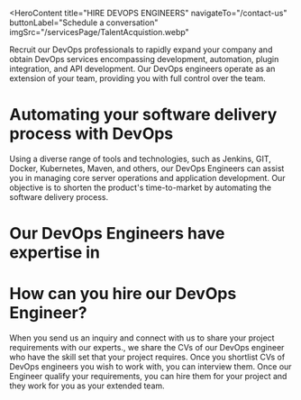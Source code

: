<HeroContent
  title="HIRE DEVOPS ENGINEERS"
  navigateTo="/contact-us"
  buttonLabel="Schedule a conversation"
  imgSrc="/servicesPage/TalentAcquistion.webp"
>
  Recruit our DevOps professionals to rapidly expand your company and obtain
  DevOps services encompassing development, automation, plugin integration, and
  API development. Our DevOps engineers operate as an extension of your team,
  providing you with full control over the team.
</HeroContent>

<ClientCompaniesComponent />

# Automating your software delivery process with DevOps

Using a diverse range
of tools and technologies, such as Jenkins, GIT, Docker, Kubernetes, Maven,
and others, our DevOps Engineers can assist you in managing core server
operations and application development. Our objective is to shorten the
product's time-to-market by automating the software delivery process.

<div className="py-4" />

# Our DevOps Engineers have expertise in

<section className="grid grid-cols-2 gap-10 w-full py-16">
  <section className="w-full col-span-1 cursor-pointer">
    <ServiceCard
      service={{
        id: 1,
        image: "/servicesPage/DeploymentAutomation.svg",
        title: "End-to-End Deployment Automation",
        description:
          "Our Deployment automation services enable you to deploy your software to testing and production environments with the click of a button.",
        urlPath: "",
      }}
    />
  </section>
  <section className="w-full col-span-1 cursor-pointer">
    <ServiceCard
      service={{
        id: 2,
        image: "/servicesPage/ContinuosIntegration.svg",
        title: "Continuous Integration and Configuration Management",
        description:
          "Our team can effortlessly deploy DevOps services and solutions by adopting a continuous integration and continuous deployment methodology. The goal is to securely author, evaluate, and distribute high-quality code leveraging a variety of tools such as Jenkins, Bluemix, and others.",
        urlPath: "",
      }}
    />
  </section>
  <section className="w-full col-span-1 cursor-pointer">
    <ServiceCard
      service={{
        id: 3,
        image: "/servicesPage/TestingAndMonitoring.svg",
        title: "Testing and monitoring",
        description:
          "Our group of DevOps specialists can assist you in setting up clusters and servers to enhance security. Our skilled team is experienced in monitoring logs and applying software updates. We possess extensive expertise in DevOps tools such as AppDynamics, Splunk, New Relic, and others.",
        urlPath: "",
      }}
    />
  </section>
  <section className="w-full col-span-1 cursor-pointer">
    <ServiceCard
      service={{
        id: 4,
        image: "/servicesPage/DevopsConsulting.svg",
        title: "DevOps Consulting Services",
        description:
          "Our team determines the most suitable DevOps approach and toolset to address your business requirements. We also optimize your existing IT infrastructure and resource utilization to help you achieve your objectives more quickly, with fewer mistakes and reduced investment.",
        urlPath: "",
      }}
    />
  </section>
  <section className="w-full col-span-1 cursor-pointer">
    <ServiceCard
      service={{
        id: 5,
        image: "/servicesPage/ManagedCloudServices.svg",
        title: "Managed cloud Services",
        description:
          "Our DevOps professionals can connect your existing infrastructure with cloud services to lower costs and enhance the scalability of your IT environment. We collaborate with various cloud platforms such as AWS, Google Cloud, and Microsoft Azure to provide these services.",
        urlPath: "",
      }}
    />
  </section>
  <section className="w-full col-span-1 cursor-pointer">
    <ServiceCard
      service={{
        id: 6,
        image: "/servicesPage/InfrastructureAutomation.svg",
        title: "Infrastructure Automation",
        description:
          "Our technology specialists can assist organizations in creating and automating powerful infrastructure to address the expanding and rapidly evolving business requirements. Through DevOps infrastructure automation, companies can enhance cross-team collaboration, improve efficiency, accelerate their IT operations, and monitor performance using various tools.",
        urlPath: "",
      }}
    />
  </section>
</section>

# How can you hire our DevOps Engineer?

When you send us an inquiry and connect with us to share your project requirements with our experts., we share
the CVs of our DevOps engineer who have the skill set that your project
requires. Once you shortlist CVs of DevOps engineers you wish to work with,
you can interview them. Once our Engineer qualify your requirements, you can
hire them for your project and they work for you as your extended team.

